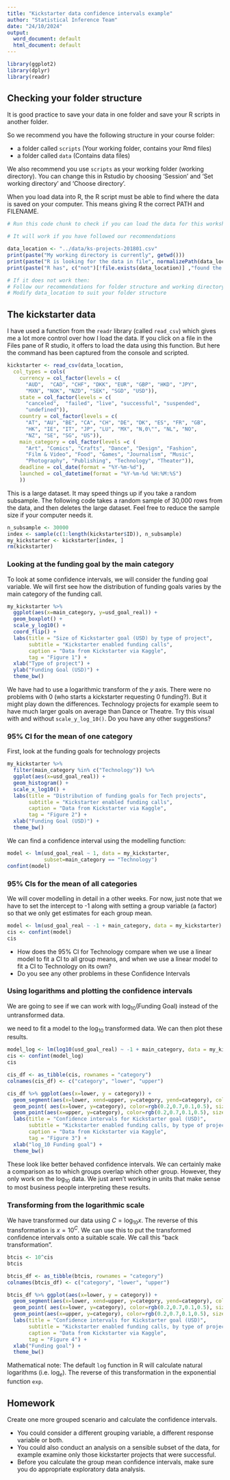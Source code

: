 ```yaml
---
title: "Kickstarter data confidence intervals example"
author: "Statistical Inference Team"
date: "24/10/2024"
output:
  word_document: default
  html_document: default
---
```


```r
library(ggplot2)
library(dplyr)
library(readr)
```

## Checking your folder structure

It is good practice to save your data in one folder and save your R scripts in another folder.

So we recommend you have the following structure in your course folder:

- a folder called `scripts` (Your working folder, contains your Rmd files)
- a folder called `data` (Contains data files)

We also recommend you use `scripts` as your working folder (working directory). 
You can change this in Rstudio by choosing 'Session' and 'Set working directory' and 'Choose directory'.

When you load data into R, the R script must be able to find where the data is saved on your computer.
This means giving R the correct PATH and FILENAME.

```r

# Run this code chunk to check if you can load the data for this worksheet.

# It will work if you have followed our recommendations

data_location <- "../data/ks-projects-201801.csv"
print(paste("My working directory is currently", getwd()))
print(paste("R is looking for the data in file", normalizePath(data_location)))
print(paste("R has", c("not")[!file.exists(data_location)] ,"found the data for this worksheet"))

# If it does not work then:
# Follow our recommendations for folder structure and working directory, or
# Modify data_location to suit your folder structure

```


## The kickstarter data

I have used a function from the `readr` library (called `read_csv`) which gives me a lot more control over how I load the data.  If you click on a file in the Files pane of R studio, it offers to load the data using this function. But here the command has been captured from the console and scripted.

```r

kickstarter <- read_csv(data_location, 
  col_types = cols(
    currency = col_factor(levels = c(
      "AUD",  "CAD", "CHF", "DKK", "EUR", "GBP", "HKD", "JPY",
      "MXN", "NOK", "NZD", "SEK", "SGD", "USD")), 
    state = col_factor(levels = c(
      "canceled",  "failed", "live", "successful", "suspended",
      "undefined")),
    country = col_factor(levels = c(
      "AT", "AU", "BE", "CA", "CH", "DE", "DK", "ES", "FR", "GB",
      "HK", "IE", "IT", "JP", "LU", "MX", "N,0\"", "NL", "NO",
      "NZ", "SE", "SG", "US")),
    main_category = col_factor(levels =c (
      "Art", "Comics", "Crafts", "Dance", "Design", "Fashion",
      "Film & Video", "Food", "Games", "Journalism", "Music", 
      "Photography", "Publishing", "Technology", "Theater")),
    deadline = col_date(format = "%Y-%m-%d"), 
    launched = col_datetime(format = "%Y-%m-%d %H:%M:%S")
    ))
```

This is a large dataset. It may speed things up if you take a random subsample.  The following code takes a random sample of 30,000 rows from the data, and then deletes the large dataset.  Feel free to reduce the sample size if your computer needs it.

```r
n_subsample <- 30000
index <- sample(c(1:length(kickstarter$ID)), n_subsample)
my_kickstarter <- kickstarter[index, ]
rm(kickstarter)
```


### Looking at the funding goal by the main category

To look at some confidence intervals, we will consider the funding goal variable.  We will first see how the distribution of funding goals varies by the main category of the funding call.

```r
my_kickstarter %>%
  ggplot(aes(x=main_category, y=usd_goal_real)) + 
  geom_boxplot() + 
  scale_y_log10() +
  coord_flip() +
  labs(title = "Size of Kickstarter goal (USD) by type of project",
       subtitle = "Kickstarter enabled funding calls",
       caption = "Data from Kickstarter via Kaggle",
       tag = "Figure 1") + 
  xlab("Type of project") + 
  ylab("Funding Goal (USD)") + 
  theme_bw()  
```

We have had to use a logarithmic transform of the $y$ axis. There were no problems with $0$ (who starts a kickstarter requesting $0$ funding?). But it might play down the differences. Technology projects for example seem to have much larger goals on average than Dance or Theatre.  Try this visual with and without `scale_y_log_10()`.   Do you have any other suggestions?


### 95% CI for the mean of one category

First, look at the funding goals for technology projects

```r
my_kickstarter %>%
  filter(main_category %in% c("Technology")) %>%
  ggplot(aes(x=usd_goal_real)) + 
  geom_histogram() +
  scale_x_log10() +
  labs(title = "Distribution of funding goals for Tech projects",
       subtitle = "Kickstarter enabled funding calls",
       caption = "Data from Kickstarter via Kaggle",
       tag = "Figure 2") + 
  xlab("Funding Goal (USD)") +
  theme_bw()  
```

We can find a confidence interval using the modelling function:

```r
model <- lm(usd_goal_real ~ 1, data = my_kickstarter,
            subset=main_category == "Technology")
confint(model)

```

### 95% CIs for the mean of all categories

We will cover modelling in detail in a other weeks.  For now, just note that we have to set the intercept to -1 along with setting a group variable (a factor) so that we only get estimates for each group mean.

```r
model <- lm(usd_goal_real ~ -1 + main_category, data = my_kickstarter)
cis <- confint(model)
cis

```

- How does the 95% CI for Technology compare when we use a linear model to fit a CI to all group means, and when we use a linear model to fit a CI to Technology on its own?
- Do you see any other problems in these Confidence Intervals

### Using logarithms and plotting the confidence intervals

We are going to see if we can work with $\log_{10}(\mbox{Funding Goal})$ instead of the untransformed data.

we need to fit a model to the $\log_{10}$ transformed data.   We can then plot these results.  

```r
model_log <- lm(log10(usd_goal_real) ~ -1 + main_category, data = my_kickstarter)
cis <- confint(model_log)
cis

cis_df <- as_tibble(cis, rownames = "category")
colnames(cis_df) <- c("category", "lower", "upper")

cis_df %>% ggplot(aes(x=lower, y = category)) +
  geom_segment(aes(x=lower, xend=upper, y=category, yend=category), color="grey") +
  geom_point( aes(x=lower, y=category), color=rgb(0.2,0.7,0.1,0.5), size=3 ) + 
  geom_point(aes(x=upper, y=category), color=rgb(0.2,0.7,0.1,0.5), size=3 ) +
  labs(title = "Confidence intervals for Kickstarter goal (USD)",
       subtitle = "Kickstarter enabled funding calls, by type of project",
       caption = "Data from Kickstarter via Kaggle",
       tag = "Figure 3") + 
  xlab("log_10 Funding goal") +
  theme_bw()  
```

These look like better behaved confidence intervals. We can certainly make a comparison as to which groups overlap which other group. However, they only work on the $\log_{10}$ data.    We just aren't working in units that make sense to most business people interpreting these results.   

### Transforming from the logarithmic scale

We have transformed our data using $C = \log_{10} x$. The reverse of this transformation is $x = 10^C$. We can use this to put the transformed confidence intervals onto a suitable scale. We call this "back transformation".

```r
btcis <- 10^cis
btcis

btcis_df <- as_tibble(btcis, rownames = "category")
colnames(btcis_df) <- c("category", "lower", "upper")

btcis_df %>% ggplot(aes(x=lower, y = category)) +
  geom_segment(aes(x=lower, xend=upper, y=category, yend=category), color="grey") +
  geom_point( aes(x=lower, y=category), color=rgb(0.2,0.7,0.1,0.5), size=3 ) + 
  geom_point(aes(x=upper, y=category), color=rgb(0.2,0.7,0.1,0.5), size=3 ) +
  labs(title = "Confidence intervals for Kickstarter goal (USD)",
       subtitle = "Kickstarter enabled funding calls, by type of project",
       caption = "Data from Kickstarter via Kaggle",
       tag = "Figure 4") + 
  xlab("Funding goal") +
  theme_bw()  
```

Mathematical note: The default `log` function in R will calculate natural logarithms (i.e. $\log_e$). The reverse of this transformation in the exponential function `exp`.


## Homework

Create one more grouped scenario and calculate the confidence intervals.

- You could consider a different grouping variable, a different response variable or both.  
- You could also conduct an analysis on a sensible subset of the data, for example examine only those kickstarter projects that were successful.
- Before you calculate the group mean confidence intervals, make sure you do appropriate exploratory data analysis.


